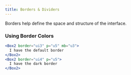 ```yaml
---
title: Borders & Dividers
---
```



Borders help define the space and structure of the interface.

<BorderRender />

### Using Border Colors

```jsx
<Box2 border="ui3" p="u5" mb="u3">
  I have the default border
</Box2>
<Box2 border="ui4" p="u5">
  I have the dark border
</Box2>
```
